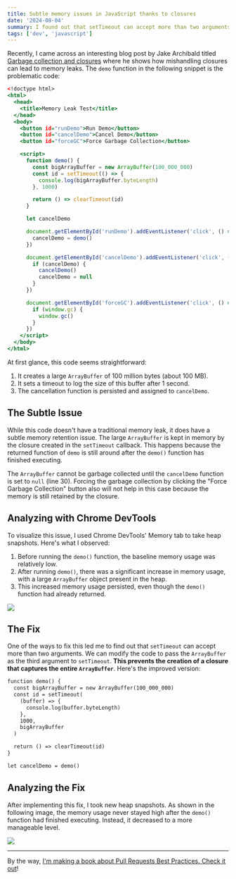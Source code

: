 ```yaml
---
title: Subtle memory issues in JavaScript thanks to closures
date: '2024-08-04'
summary: I found out that setTimeout can accept more than two arguments
tags: ['dev', 'javascript']
---
```


Recently, I came across an interesting blog post by Jake Archibald titled [Garbage collection and closures](https://jakearchibald.com/2024/garbage-collection-and-closures) where he shows how mishandling closures can lead to memory leaks. The `demo` function in the following snippet is the problematic code:

```html:memory-leak.html {12-19, 30} showLineNumbers
<!doctype html>
<html>
  <head>
    <title>Memory Leak Test</title>
  </head>
  <body>
    <button id="runDemo">Run Demo</button>
    <button id="cancelDemo">Cancel Demo</button>
    <button id="forceGC">Force Garbage Collection</button>

    <script>
      function demo() {
        const bigArrayBuffer = new ArrayBuffer(100_000_000)
        const id = setTimeout(() => {
          console.log(bigArrayBuffer.byteLength)
        }, 1000)

        return () => clearTimeout(id)
      }

      let cancelDemo

      document.getElementById('runDemo').addEventListener('click', () => {
        cancelDemo = demo()
      })

      document.getElementById('cancelDemo').addEventListener('click', () => {
        if (cancelDemo) {
          cancelDemo()
          cancelDemo = null
        }
      })

      document.getElementById('forceGC').addEventListener('click', () => {
        if (window.gc) {
          window.gc()
        }
      })
    </script>
  </body>
</html>
```

At first glance, this code seems straightforward:

1. It creates a large `ArrayBuffer` of 100 million bytes (about 100 MB).
2. It sets a timeout to log the size of this buffer after 1 second.
3. The cancellation function is persisted and assigned to `cancelDemo`.

## The Subtle Issue

While this code doesn't have a traditional memory leak, it does have a subtle memory retention issue. The large `ArrayBuffer` is kept in memory by the closure created in the `setTimeout` callback. This happens because the returned function of `demo` is still around after the `demo()` function has finished executing.

The `ArrayBuffer` cannot be garbage collected until the `cancelDemo` function is set to `null` (line 30). Forcing the garbage collection by clicking the "Force Garbage Collection" button also will not help in this case because the memory is still retained by the closure.

## Analyzing with Chrome DevTools

To visualize this issue, I used Chrome DevTools' Memory tab to take heap snapshots. Here's what I observed:

1. Before running the `demo()` function, the baseline memory usage was relatively low.
2. After running `demo()`, there was a significant increase in memory usage, with a large `ArrayBuffer` object present in the heap.
3. This increased memory usage persisted, even though the `demo()` function had already returned.

![](/static/images/articles/memory-leak-js.png.webp)

## The Fix

One of the ways to fix this led me to find out that `setTimeout` can accept more than two arguments. We can modify the code to pass the `ArrayBuffer` as the third argument to `setTimeout`. **This prevents the creation of a closure that captures the entire `ArrayBuffer`**. Here's the improved version:

```javascript:memory-leak-fix.html {4-6, 8} showLineNumbers
function demo() {
  const bigArrayBuffer = new ArrayBuffer(100_000_000)
  const id = setTimeout(
    (buffer) => {
      console.log(buffer.byteLength)
    },
    1000,
    bigArrayBuffer
  )

  return () => clearTimeout(id)
}

let cancelDemo = demo()
```

## Analyzing the Fix

After implementing this fix, I took new heap snapshots. As shown in the following image, the memory usage never stayed high after the `demo()` function had finished executing. Instead, it decreased to a more manageable level.

![](/static/images/articles/memory-leak-js-fix.png.webp)

---

By the way, [I'm making a book about Pull Requests Best Practices. Check it out](https://pr.nico.fyi)!
